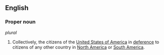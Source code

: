 ==English==

===Proper noun===
{{en-proper noun}} ''plural''

# {{uncommon}} {{plural of|US American}}  Collectively, the citizens of the [[United States of America]] in [[deference]] to citizens of any other country in [[North America]] or [[South America]].